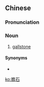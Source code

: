 {{also|胆石}}
==Chinese==
{{zh-forms|s=胆石}}

===Pronunciation===
{{zh-pron
|m=dǎnshí
|c=daam2 sek6
|mn=táⁿ-chio̍h
|cat=n
}}

===Noun===
{{zh-noun}}

# {{lb|zh|hepatology|diseases}} [[gallstone]]

====Synonyms====
* {{zh-l|膽結石}}

[[ko:膽石]]